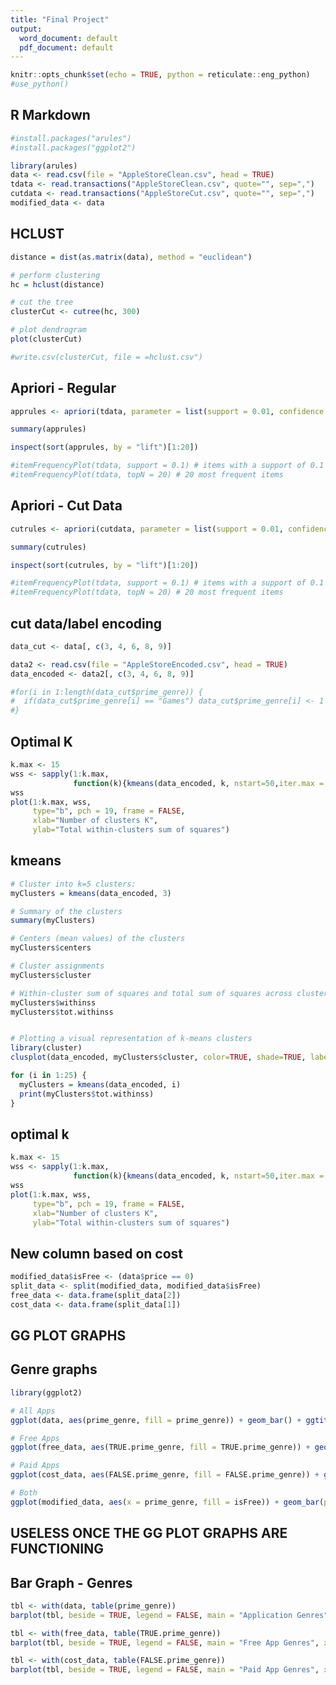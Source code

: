 ```yaml
---
title: "Final Project"
output:
  word_document: default
  pdf_document: default
---
```


```r
knitr::opts_chunk$set(echo = TRUE, python = reticulate::eng_python)
#use_python()
```

## R Markdown

```r
#install.packages("arules")
#install.packages("ggplot2")

library(arules)
data <- read.csv(file = "AppleStoreClean.csv", head = TRUE)
tdata <- read.transactions("AppleStoreClean.csv", quote="", sep=",")
cutdata <- read.transactions("AppleStoreCut.csv", quote="", sep=",")
modified_data <- data
```

## HCLUST

```r
distance = dist(as.matrix(data), method = "euclidean")

# perform clustering
hc = hclust(distance)

# cut the tree
clusterCut <- cutree(hc, 300)

# plot dendrogram
plot(clusterCut)

#write.csv(clusterCut, file = =hclust.csv")
```

## Apriori - Regular

```r
apprules <- apriori(tdata, parameter = list(support = 0.01, confidence = 0.35, minlen = 2))

summary(apprules)

inspect(sort(apprules, by = "lift")[1:20])

#itemFrequencyPlot(tdata, support = 0.1) # items with a support of 0.1
#itemFrequencyPlot(tdata, topN = 20) # 20 most frequent items
```

## Apriori - Cut Data

```r
cutrules <- apriori(cutdata, parameter = list(support = 0.01, confidence = 0.35, minlen = 2))

summary(cutrules)

inspect(sort(cutrules, by = "lift")[1:20])

#itemFrequencyPlot(tdata, support = 0.1) # items with a support of 0.1
#itemFrequencyPlot(tdata, topN = 20) # 20 most frequent items
```

## cut data/label encoding

```r
data_cut <- data[, c(3, 4, 6, 8, 9)]

data2 <- read.csv(file = "AppleStoreEncoded.csv", head = TRUE)
data_encoded <- data2[, c(3, 4, 6, 8, 9)]

#for(i in 1:length(data_cut$prime_genre)) {
#  if(data_cut$prime_genre[i] == "Games") data_cut$prime_genre[i] <- 1
#}


```

## Optimal K

```r

k.max <- 15
wss <- sapply(1:k.max, 
              function(k){kmeans(data_encoded, k, nstart=50,iter.max = 15 )$tot.withinss})
wss
plot(1:k.max, wss,
     type="b", pch = 19, frame = FALSE, 
     xlab="Number of clusters K",
     ylab="Total within-clusters sum of squares")

```

## kmeans

```r
# Cluster into k=5 clusters:
myClusters = kmeans(data_encoded, 3)

# Summary of the clusters
summary(myClusters)

# Centers (mean values) of the clusters
myClusters$centers

# Cluster assignments
myClusters$cluster

# Within-cluster sum of squares and total sum of squares across clusters
myClusters$withinss
myClusters$tot.withinss


# Plotting a visual representation of k-means clusters
library(cluster)
clusplot(data_encoded, myClusters$cluster, color=TRUE, shade=TRUE, labels=2, lines=0)

```
```r
for (i in 1:25) {
  myClusters = kmeans(data_encoded, i)
  print(myClusters$tot.withinss)
}
```

## optimal k

```r

k.max <- 15
wss <- sapply(1:k.max, 
              function(k){kmeans(data_encoded, k, nstart=50,iter.max = 15 )$tot.withinss})
wss
plot(1:k.max, wss,
     type="b", pch = 19, frame = FALSE, 
     xlab="Number of clusters K",
     ylab="Total within-clusters sum of squares")

```

## New column based on cost

```r
modified_data$isFree <- (data$price == 0)
split_data <- split(modified_data, modified_data$isFree)
free_data <- data.frame(split_data[2])
cost_data <- data.frame(split_data[1])
```

## GG PLOT GRAPHS

## Genre graphs

```r
library(ggplot2)

# All Apps
ggplot(data, aes(prime_genre, fill = prime_genre)) + geom_bar() + ggtitle("All App Genres") + xlab("genre") + ylab("count")

# Free Apps
ggplot(free_data, aes(TRUE.prime_genre, fill = TRUE.prime_genre)) + geom_bar() + ggtitle("Free App Genres") + xlab("genre") + ylab("count")

# Paid Apps
ggplot(cost_data, aes(FALSE.prime_genre, fill = FALSE.prime_genre)) + geom_bar() + ggtitle("Paid App Genres") + xlab("genre") + ylab("count")

# Both
ggplot(modified_data, aes(x = prime_genre, fill = isFree)) + geom_bar(position="dodge") + ggtitle("Free vs Paid App Genres") + xlab("genre") + ylab("count")
```




## USELESS ONCE THE GG PLOT GRAPHS ARE FUNCTIONING

## Bar Graph - Genres

```r
tbl <- with(data, table(prime_genre))
barplot(tbl, beside = TRUE, legend = FALSE, main = "Application Genres", xlab = "genre", ylab = "number")

tbl <- with(free_data, table(TRUE.prime_genre))
barplot(tbl, beside = TRUE, legend = FALSE, main = "Free App Genres", xlab = "genre", ylab = "number")

tbl <- with(cost_data, table(FALSE.prime_genre))
barplot(tbl, beside = TRUE, legend = FALSE, main = "Paid App Genres", xlab = "genre", ylab = "number")
```
